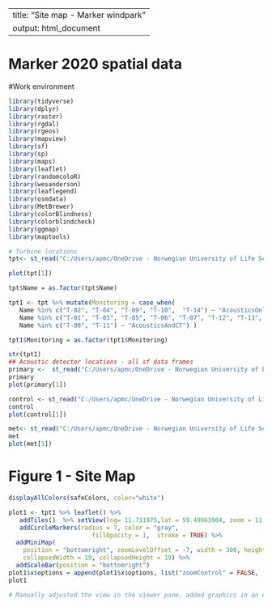 
---
title: "Site map - Marker windpark"
output: html_document
---
# Marker 2020 spatial data 

#Work environment 
```{r}

library(tidyverse)
library(dplyr)
library(raster)
library(rgdal)
library(rgeos)
library(mapview)
library(sf)
library(sp)
library(maps)
library(leaflet)
library(randomcoloR)
library(wesanderson)
library(leaflegend)
library(osmdata)
library(MetBrewer)
library(colorBlindness)
library(colorblindcheck)
library(ggmap)
library(maptools)

# Turbine locations
tpt<- st_read("C:/Users/apmc/OneDrive - Norwegian University of Life Sciences/2. Marker 2019-2020/Marker 2022/SecondDraftAnalyses/Input/SiteMap/Turbine_points.KML")

plot(tpt[1])

tpt$Name = as.factor(tpt$Name)

tpt1 <- tpt %>% mutate(Monitoring = case_when(
   Name %in% c("T-02", "T-04", "T-09", "T-10",  "T-14") ~ "AcousticsOnly",
   Name %in% c("T-01", "T-03", "T-05", "T-06", "T-07", "T-12", "T-13", "T-15") ~ "Not Monitored", 
   Name %in% c("T-08", "T-11") ~ "AcousticsAndCT") )

tpt1$Monitoring = as.factor(tpt1$Monitoring)

str(tpt1)
## Acoustic detector locations - all sf data frames 
primary <-  st_read("C:/Users/apmc/OneDrive - Norwegian University of Life Sciences/2. Marker 2019-2020/Marker 2022/SecondDraftAnalyses/Input/SiteMap/Primary Sites.KML")
primary
plot(primary[1])

control <- st_read("C:/Users/apmc/OneDrive - Norwegian University of Life Sciences/2. Marker 2019-2020/Marker 2022/SecondDraftAnalyses/Input/SiteMap/Control Sites.KML")
control
plot(control[1]) 

met<- st_read("C:/Users/apmc/OneDrive - Norwegian University of Life Sciences/2. Marker 2019-2020/Marker 2022/SecondDraftAnalyses/Input/SiteMap/Meteorological_Tower.KML")
met
plot(met[1])


```


# Figure 1 - Site Map 
```{r}

displayAllColors(safeColors, color="white")

plot1 <- tpt1 %>% leaflet() %>% 
   addTiles()  %>% setView(lng= 11.731975,lat = 59.49963904, zoom = 11.5) %>%
   addCircleMarkers(radius = 7, color = "gray",
                       fillOpacity = 1,  stroke = TRUE) %>% 
  addMiniMap(
    position = "bottomright", zoomLevelOffset = -7, width = 300, height = 300, 
    collapsedWidth = 19, collapsedHeight = 19) %>% 
  addScaleBar(position = "bottomright")
plot1$x$options = append(plot1$x$options, list("zoomControl" = FALSE,  "scaleBar"=TRUE))
plot1 

# Manually adjusted the view in the viewer pane, added graphics in an external program 

```

